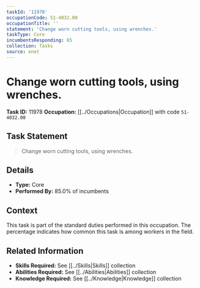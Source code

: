```yaml
---
taskId: '11978'
occupationCode: 51-4032.00
occupationTitle: ''
statement: 'Change worn cutting tools, using wrenches.'
taskType: Core
incumbentsResponding: 85
collection: Tasks
source: onet
---
```

# Change worn cutting tools, using wrenches.

**Task ID:** 11978
**Occupation:** [[../Occupations|Occupation]] with code `51-4032.00`

## Task Statement

> Change worn cutting tools, using wrenches.

## Details

- **Type:** Core
- **Performed By:** 85.0% of incumbents

## Context

This task is part of the standard duties performed in this occupation. The percentage indicates how common this task is among workers in the field.

## Related Information

- **Skills Required:** See [[../Skills|Skills]] collection
- **Abilities Required:** See [[../Abilities|Abilities]] collection
- **Knowledge Required:** See [[../Knowledge|Knowledge]] collection

